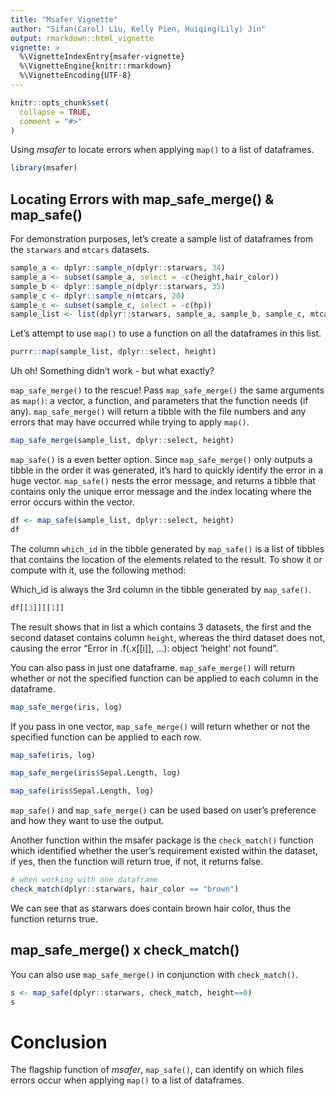 ```yaml
---
title: "Msafer Vignette"
author: "Sifan(Carol) Liu, Kelly Pien, Huiqing(Lily) Jin"
output: rmarkdown::html_vignette
vignette: >
  %\VignetteIndexEntry{msafer-vignette}
  %\VignetteEngine{knitr::rmarkdown}
  %\VignetteEncoding{UTF-8}
---
```


```r
knitr::opts_chunk$set(
  collapse = TRUE,
  comment = "#>"
)
```

Using *msafer* to locate errors when applying `map()` to a list of dataframes.

```r
library(msafer)
```

## Locating Errors with map_safe_merge() & map_safe()

For demonstration purposes, let's create a sample list of dataframes from the `starwars` and `mtcars` datasets.

```r
sample_a <- dplyr::sample_n(dplyr::starwars, 34)
sample_a <- subset(sample_a, select = -c(height,hair_color))
sample_b <- dplyr::sample_n(dplyr::starwars, 35)
sample_c <- dplyr::sample_n(mtcars, 20)
sample_c <- subset(sample_c, select = -c(hp))
sample_list <- list(dplyr::starwars, sample_a, sample_b, sample_c, mtcars)
```

Let's attempt to use `map()` to use a function on all the dataframes in this list.

```r
purrr::map(sample_list, dplyr::select, height)
```

Uh oh! Something didn't work - but what exactly?

`map_safe_merge()` to the rescue! Pass `map_safe_merge()` the same arguments as `map()`: a vector, a function, and parameters that the function needs (if any). `map_safe_merge()` will return a tibble with the file numbers and any errors that may have occurred while trying to apply `map()`.

```r
map_safe_merge(sample_list, dplyr::select, height)
```

`map_safe()` is a even better option. Since `map_safe_merge()` only outputs a tibble in the order it was generated, it's hard to quickly identify the error in a huge vector. `map_safe()` nests the error message, and returns a tibble that contains only the unique error message and the index locating where the error occurs within the vector.

```r
df <- map_safe(sample_list, dplyr::select, height)
df
```

The column `which_id` in the tibble generated by `map_safe()` is a list of tibbles that contains the location of the elements related to the result. To show it or compute with it, use the following method:

Which_id is always the 3rd column in the tibble generated by `map_safe()`.
```r
df[[3]][[1]]
```
The result shows that in list a which contains 3 datasets, the first and the second dataset contains column `height`, whereas the third dataset does not, causing the error "Error in .f(.x[[i]], ...): object 'height' not found". 

You can also pass in just one dataframe. `map_safe_merge()` will return whether or not the specified function can be applied to each column in the dataframe.

```r
map_safe_merge(iris, log)
```

If you pass in one vector, `map_safe_merge()` will return whether or not the specified function can be applied to each row.

```r
map_safe(iris, log)
```

```r
map_safe_merge(iris$Sepal.Length, log)
```

```r
map_safe(iris$Sepal.Length, log)
```

`map_safe()` and `map_safe_merge()` can be used based on user's preference and how they want to use the output. 

Another function within the msafer package is the `check_match()` function which identified whether the user’s requirement existed within the dataset, if yes, then the function will return true, if not, it returns false.

```r
# when working with one dataframe
check_match(dplyr::starwars, hair_color == "brown")
```
We can see that as starwars does contain brown hair color, thus the function returns true. 

## map_safe_merge() x check_match()
You can also use `map_safe_merge()` in conjunction with `check_match()`.
```r
s <- map_safe(dplyr::starwars, check_match, height==0)
s
```



# Conclusion
The flagship function of *msafer*, `map_safe()`, can identify on which files errors occur when applying `map()` to a list of dataframes.
